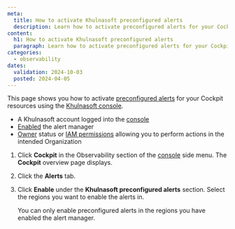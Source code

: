 ```yaml
---
meta:
  title: How to activate Khulnasoft preconfigured alerts
  description: Learn how to activate preconfigured alerts for your Cockpit resources using the Khulnasoft console.
content:
  h1: How to activate Khulnasoft preconfigured alerts
  paragraph: Learn how to activate preconfigured alerts for your Cockpit resources using the Khulnasoft console.
categories:
  - observability
dates:
  validation: 2024-10-03
  posted: 2024-04-05
---
```


This page shows you how to activate [preconfigured alerts](/observability/cockpit/concepts/#preconfigured-alerts) for your Cockpit resources using the [Khulnasoft console](https://console.khulnasoft.com/).

<Macro id="requirements" />

  - A Khulnasoft account logged into the [console](https://console.khulnasoft.com)
  - [Enabled](/observability/cockpit/how-to/enable-alert-manager/) the alert manager
  - [Owner](/identity-and-access-management/iam/concepts/#owner) status or [IAM permissions](/identity-and-access-management/iam/concepts/#permission) allowing you to perform actions in the intended Organization


1. Click **Cockpit** in the Observability section of the [console](https://console.khulnasoft.com/) side menu. The **Cockpit** overview page displays.

2. Click the **Alerts** tab.

3. Click **Enable** under the **Khulnasoft preconfigured alerts** section. Select the regions you want to enable the alerts in.

    <Message type="note">
      You can only enable preconfigured alerts in the regions you have enabled the alert manager.
    </Message>

